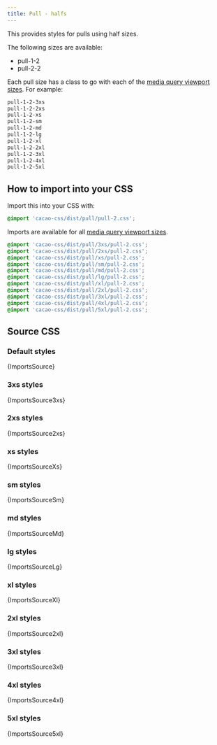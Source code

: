 ```yaml
---
title: Pull - halfs
---
```


This provides styles for pulls using half sizes.

The following sizes are available:

- pull-1-2
- pull-2-2

Each pull size has a class to go with each of the [media query viewport sizes](/styles/media#viewport-media-queries). For example:

```css
pull-1-2-3xs
pull-1-2-2xs
pull-1-2-xs
pull-1-2-sm
pull-1-2-md
pull-1-2-lg
pull-1-2-xl
pull-1-2-2xl
pull-1-2-3xl
pull-1-2-4xl
pull-1-2-5xl
```

## How to import into your CSS

Import this into your CSS with:

```css
@import 'cacao-css/dist/pull/pull-2.css';
```

Imports are available for all [media query viewport sizes](/styles/media#viewport-media-queries).

```css
@import 'cacao-css/dist/pull/3xs/pull-2.css';
@import 'cacao-css/dist/pull/2xs/pull-2.css';
@import 'cacao-css/dist/pull/xs/pull-2.css';
@import 'cacao-css/dist/pull/sm/pull-2.css';
@import 'cacao-css/dist/pull/md/pull-2.css';
@import 'cacao-css/dist/pull/lg/pull-2.css';
@import 'cacao-css/dist/pull/xl/pull-2.css';
@import 'cacao-css/dist/pull/2xl/pull-2.css';
@import 'cacao-css/dist/pull/3xl/pull-2.css';
@import 'cacao-css/dist/pull/4xl/pull-2.css';
@import 'cacao-css/dist/pull/5xl/pull-2.css';
```

## Source CSS

<!-- markdownlint-disable -->

### Default styles

<CodeBlock language="css" title="pull/pull-2.css">{ImportsSource}</CodeBlock>

### 3xs styles

<CodeBlock language="css" title="pull/3xs/pull-2.css">{ImportsSource3xs}</CodeBlock>

### 2xs styles

<CodeBlock language="css" title="pull/2xs/pull-2.css">{ImportsSource2xs}</CodeBlock>

### xs styles

<CodeBlock language="css" title="pull/xs/pull-2.css">{ImportsSourceXs}</CodeBlock>

### sm styles

<CodeBlock language="css" title="pull/sm/pull-2.css">{ImportsSourceSm}</CodeBlock>

### md styles

<CodeBlock language="css" title="pull/md/pull-2.css">{ImportsSourceMd}</CodeBlock>

### lg styles

<CodeBlock language="css" title="pull/lg/pull-2.css">{ImportsSourceLg}</CodeBlock>

### xl styles

<CodeBlock language="css" title="pull/xl/pull-2.css">{ImportsSourceXl}</CodeBlock>

### 2xl styles

<CodeBlock language="css" title="pull/2xl/pull-2.css">{ImportsSource2xl}</CodeBlock>

### 3xl styles

<CodeBlock language="css" title="pull/3xl/pull-2.css">{ImportsSource3xl}</CodeBlock>

### 4xl styles

<CodeBlock language="css" title="pull/4xl/pull-2.css">{ImportsSource4xl}</CodeBlock>

### 5xl styles

<CodeBlock language="css" title="pull/5xl/pull-2.css">{ImportsSource5xl}</CodeBlock>
